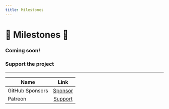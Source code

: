 ```yaml
---
title: Milestones
---
```


# 🦀 Milestones 🦀

### Coming soon!

### Support the project

---

| Name            |                    Link                               |
| --------------- |:-----------------------------------------------------:|
| GitHub Sponsors |  [Sponsor](https://github.com/sponsors/Hifumi1337/)   |
| Patreon         |  [Support](https://www.patreon.com/SupportHifumi1337) |
